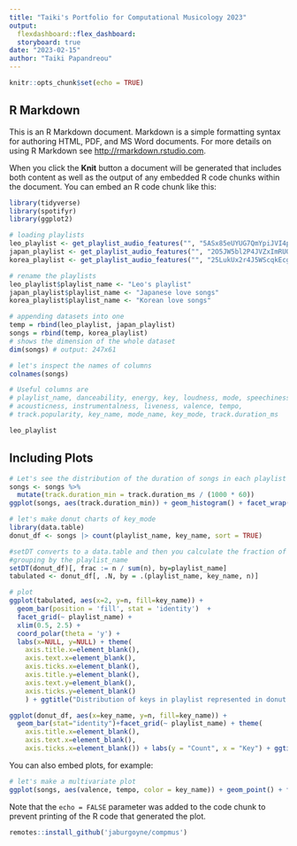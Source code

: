 ```yaml
---
title: "Taiki's Portfolio for Computational Musicology 2023"
output: 
  flexdashboard::flex_dashboard:
  storyboard: true
date: "2023-02-15"
author: "Taiki Papandreou"
---
```


```r
knitr::opts_chunk$set(echo = TRUE)
```

## R Markdown

This is an R Markdown document. Markdown is a simple formatting syntax for authoring HTML, PDF, and MS Word documents. For more details on using R Markdown see <http://rmarkdown.rstudio.com>.

When you click the **Knit** button a document will be generated that includes both content as well as the output of any embedded R code chunks within the document. You can embed an R code chunk like this:

```r
library(tidyverse)
library(spotifyr)
library(ggplot2)
```

```r
# loading playlists
leo_playlist <- get_playlist_audio_features("", "5ASx85eUYUG7QmYpiJVI4p")
japan_playlist <- get_playlist_audio_features("", "2O5JW5bl2P4JVZxImRUOG3")
korea_playlist <- get_playlist_audio_features("", "25LukUx2r4J5WScqkEcgCo")
```

```r
# rename the playlists
leo_playlist$playlist_name <- "Leo's playlist" 
japan_playlist$playlist_name <- "Japanese love songs"
korea_playlist$playlist_name <- "Korean love songs"
```

```r
# appending datasets into one
temp = rbind(leo_playlist, japan_playlist)
songs = rbind(temp, korea_playlist)
# shows the dimension of the whole dataset
dim(songs) # output: 247x61
```

```r
# let's inspect the names of columns
colnames(songs)

# Useful columns are 
# playlist_name, danceability, energy, key, loudness, mode, speechiness,
# acousticness, instrumentalness, liveness, valence, tempo,
# track.popularity, key_name, mode_name, key_mode, track.duration_ms
```

```r
leo_playlist
```

## Including Plots

```r
# Let's see the distribution of the duration of songs in each playlist
songs <- songs %>%
  mutate(track.duration_min = track.duration_ms / (1000 * 60))
ggplot(songs, aes(track.duration_min)) + geom_histogram() + facet_wrap(~ playlist_name) + ggtitle("The distribution of song length in minutes") + labs( x = "Minutes")
```

```r
# let's make donut charts of key_mode
library(data.table)
donut_df <- songs |> count(playlist_name, key_name, sort = TRUE)

#setDT converts to a data.table and then you calculate the fraction of each expr
#grouping by the playlist_name
setDT(donut_df)[, frac := n / sum(n), by=playlist_name]
tabulated <- donut_df[, .N, by = .(playlist_name, key_name, n)]

# plot
ggplot(tabulated, aes(x=2, y=n, fill=key_name)) +
  geom_bar(position = 'fill', stat = 'identity')  +
  facet_grid(~ playlist_name) + 
  xlim(0.5, 2.5) +
  coord_polar(theta = 'y') + 
  labs(x=NULL, y=NULL) + theme(
    axis.title.x=element_blank(),
    axis.text.x=element_blank(),
    axis.ticks.x=element_blank(),
    axis.title.y=element_blank(),
    axis.text.y=element_blank(),
    axis.ticks.y=element_blank()
    ) + ggtitle("Distribution of keys in playlist represented in donut chart")

ggplot(donut_df, aes(x=key_name, y=n, fill=key_name)) +
  geom_bar(stat="identity")+facet_grid(~ playlist_name) + theme(
    axis.title.x=element_blank(),
    axis.text.x=element_blank(),
    axis.ticks.x=element_blank()) + labs(y = "Count", x = "Key") + ggtitle("Distribution of keys in playlist represented in bar chart")
```

You can also embed plots, for example:

```r
# let's make a multivariate plot
ggplot(songs, aes(valence, tempo, color = key_name)) + geom_point() + facet_wrap(~ playlist_name) + ggtitle("Songs represented by their tempo and valence")
```

Note that the `echo = FALSE` parameter was added to the code chunk to prevent printing of the R code that generated the plot.

```r
remotes::install_github('jaburgoyne/compmus')
```

